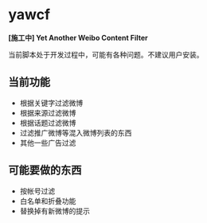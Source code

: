 = yawcf =

'''[施工中] Yet Another Weibo Content Filter'''

当前脚本处于开发过程中，可能有各种问题。不建议用户安装。

== 当前功能 ==

* 根据关键字过滤微博
* 根据来源过滤微博
* 根据话题过滤微博
* 过滤推广微博等混入微博列表的东西
* 其他一些广告过滤

== 可能要做的东西 ==

* 按帐号过滤
* 白名单和折叠功能
* 替换掉有新微博的提示


